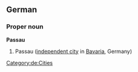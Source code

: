 ==German==
{{wikipedia}}
{{wikipedia|lang=de}}
===Proper noun===
'''Passau'''
# Passau ([[independent city]] in [[Bavaria]], Germany)
[[Category:de:Cities]]